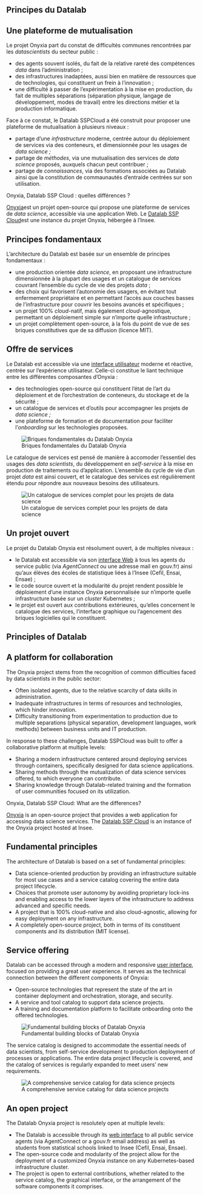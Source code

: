 ::: {.content-visible when-profile="fr"}

# Principes du Datalab

## Une plateforme de mutualisation

Le projet Onyxia part du constat de difficultés communes rencontrées par les _datascientists_ du secteur public :

* des agents souvent isolés, du fait de la relative rareté des compétences _data_ dans l'administration ;
* des infrastructures inadaptées, aussi bien en matière de ressources que de technologies, qui constituent un frein à l'innovation ;
* une difficulté à passer de l'expérimentation à la mise en production, du fait de multiples séparations (séparation physique, langage de développement, modes de travail) entre les directions métier et la production informatique.

Face à ce constat, le Datalab SSPCloud a été construit pour proposer une plateforme de mutualisation à plusieurs niveaux :

* partage d'une _infrastructure_ moderne, centrée autour du déploiement de services via des conteneurs, et dimensionnée pour les usages de _data science ;_
* partage de _méthodes_, via une mutualisation des services de _data science_ proposés, auxquels chacun peut contribuer ;
* partage de _connaissances_, via des formations associées au Datalab ainsi que la constitution de commaunautés d'entraide centrées sur son utilisation.

::: {.callout-note}
Onyxia, Datalab SSP Cloud : quelles différences ?

[Onyxia ](https://github.com/InseeFrLab/onyxia.git)est un projet open-source qui propose une plateforme de services de _data science_, accessible via une application Web. Le [Datalab SSP Cloud ](https://datalab.sspcloud.fr/home)est une instance du projet Onyxia, hébergée à l'Insee.
:::

## Principes fondamentaux

L'architecture du Datalab est basée sur un ensemble de principes fondamentaux :

* une production orientée _data science_, en proposant une infrastructure dimensionnée à la plupart des usages et un catalogue de services couvrant l'ensemble du cycle de vie des projets _data_ ;
* des choix qui favorisent l'autonomie des usagers, en évitant tout enfermement propriétaire et en permettant l'accès aux couches basses de l'infrastructure pour couvrir les besoins avancés et spécifiques ;
* un projet 100% _cloud_-natif, mais également _cloud_-agnostique, permettant un déploiement simple sur n'importe quelle infrastructure ;
* un projet complètement open-source, à la fois du point de vue de ses briques constitutives que de sa diffusion (licence MIT).

## Offre de services

Le Datalab est accessible via une [interface utilisateur](https://datalab.sspcloud.fr/home) moderne et réactive, centrée sur l'expérience utilisateur. Celle-ci constitue le liant technique entre les différentes composantes d'Onyxia :

* des technologies open-source qui constituent l'état de l'art du déploiement et de l'orchestration de conteneurs, du stockage et de la sécurité ;
* un catalogue de services et d'outils pour accompagner les projets de _data science ;_
* une plateforme de formation et de documentation pour faciliter l'_onboarding_ sur les technologies proposées.

![Briques fondamentales du Datalab Onyxia](img/components.png)

Le catalogue de services est pensé de manière à accomoder l'essentiel des usages des _data scientists_, du développement en _self-service_ à la mise en production de traitements ou d'application. L'ensemble du cycle de vie d'un projet _data_ est ainsi couvert, et le catalogue des services est régulièrement étendu pour répondre aux nouveaux besoins des utilisateurs.

![Un catalogue de services complet pour les projets de data science](img/catalog-high-level.png)

## Un projet ouvert

Le projet du Datalab Onyxia est résolument ouvert, à de multiples niveaux :

* le Datalab est accessible via son [interface Web](https://datalab.sspcloud.fr) à tous les agents du service public (via _AgentConnect_ ou une adresse mail en gouv.fr) ainsi qu'aux élèves des écoles de statistique liées à l'Insee (Cefil, Ensai, Ensae) ;
* le code source ouvert et la modularité du projet rendent possible le déploiement d'une instance Onyxia personnalisée sur n'importe quelle infrastructure basée sur un _cluster_ Kubernetes ;
* le projet est ouvert aux contributions extérieures, qu'elles concernent le catalogue des services, l'interface graphique ou l'agencement des briques logicielles qui le constituent.

:::









::: {.content-visible when-profile="en"}

# Principles of Datalab

## A platform for collaboration

The Onyxia project stems from the recognition of common difficulties faced by data scientists in the public sector:

* Often isolated agents, due to the relative scarcity of data skills in administration.
* Inadequate infrastructures in terms of resources and technologies, which hinder innovation.
* Difficulty transitioning from experimentation to production due to multiple separations (physical separation, development languages, work methods) between business units and IT production.

In response to these challenges, Datalab SSPCloud was built to offer a collaborative platform at multiple levels:

* Sharing a modern infrastructure centered around deploying services through containers, specifically designed for data science applications.
* Sharing methods through the mutualization of data science services offered, to which everyone can contribute.
* Sharing knowledge through Datalab-related training and the formation of user communities focused on its utilization.

::: {.callout-note}
Onyxia, Datalab SSP Cloud: What are the differences?

[Onyxia](https://github.com/InseeFrLab/onyxia.git) is an open-source project that provides a web application for accessing data science services. The [Datalab SSP Cloud](https://datalab.sspcloud.fr/home) is an instance of the Onyxia project hosted at Insee.
:::

## Fundamental principles

The architecture of Datalab is based on a set of fundamental principles:

* Data science-oriented production by providing an infrastructure suitable for most use cases and a service catalog covering the entire data project lifecycle.
* Choices that promote user autonomy by avoiding proprietary lock-ins and enabling access to the lower layers of the infrastructure to address advanced and specific needs.
* A project that is 100% cloud-native and also cloud-agnostic, allowing for easy deployment on any infrastructure.
* A completely open-source project, both in terms of its constituent components and its distribution (MIT license).

## Service offering

Datalab can be accessed through a modern and responsive [user interface](https://datalab.sspcloud.fr/home), focused on providing a great user experience. It serves as the technical connection between the different components of Onyxia:

* Open-source technologies that represent the state of the art in container deployment and orchestration, storage, and security.
* A service and tool catalog to support data science projects.
* A training and documentation platform to facilitate onboarding onto the offered technologies.

![Fundamental building blocks of Datalab Onyxia](img/components.png)

The service catalog is designed to accommodate the essential needs of data scientists, from self-service development to production deployment of processes or applications. The entire data project lifecycle is covered, and the catalog of services is regularly expanded to meet users' new requirements.

![A comprehensive service catalog for data science projects](img/catalog-high-level.png)

## An open project

The Datalab Onyxia project is resolutely open at multiple levels:

* The Datalab is accessible through its [web interface](https://datalab.sspcloud.fr) to all public service agents (via AgentConnect or a gouv.fr email address) as well as students from statistical schools linked to Insee (Cefil, Ensai, Ensae).
* The open-source code and modularity of the project allow for the deployment of a customized Onyxia instance on any Kubernetes-based infrastructure cluster.
* The project is open to external contributions, whether related to the service catalog, the graphical interface, or the arrangement of the software components it comprises.

:::
